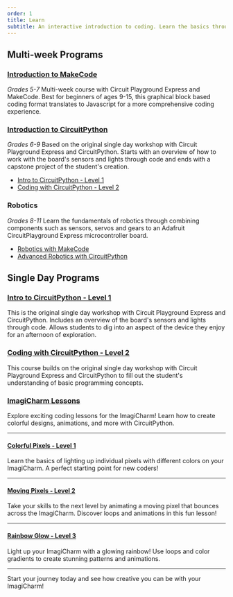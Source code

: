 ```yaml
---
order: 1
title: Learn
subtitle: An interactive introduction to coding. Learn the basics through simple exercises designed to inspire.
---
```


## Multi-week Programs

### [Introduction to MakeCode](/exercises/en-US/makecode/intro)

_Grades 5-7_
Multi-week course with Circuit Playground Express and MakeCode. Best for beginners of ages 9-15, this graphical block based coding format translates to Javascript for a more comprehensive coding experience.

### [Introduction to CircuitPython](/exercises/en-US/circuitpython)

_Grades 6-9_
Based on the original single day workshop with Circuit Playground Express and CircuitPython. Starts with an overview of how to work with the board's sensors and lights through code and ends with a capstone project of the student's creation.

- [Intro to CircuitPython - Level 1](/exercises/en-US/circuitpython/level-1/)
- [Coding with CircuitPython - Level 2](/exercises/en-US/circuitpython/level-2)

### Robotics

_Grades 8-11_
Learn the fundamentals of robotics through combining components such as sensors, servos and gears to an Adafruit CircuitPlayground Express microcontroller board.

- [Robotics with MakeCode](/exercises/en-US/makecode/robotics)
- [Advanced Robotics with CircuitPython](/exercises/en-US/circuitpython/robotics)

## Single Day Programs

### [Intro to CircuitPython - Level 1](/exercises/en-US/circuitpython/level-1/)

This is the original single day workshop with Circuit Playground Express and CircuitPython. Includes an overview of the board's sensors and lights through code. Allows students to dig into an aspect of the device they enjoy for an afternoon of exploration.

### [Coding with CircuitPython - Level 2](/exercises/en-US/circuitpython/level-2)

This course builds on the original single day workshop with Circuit Playground Express and CircuitPython to fill out the student's understanding of basic programming concepts.

### [ImagiCharm Lessons](/excercises/en-US/imagicharm)
Explore exciting coding lessons for the ImagiCharm! Learn how to create colorful designs, animations, and more with CircuitPython.

---

#### [Colorful Pixels - Level 1](/exercises/en-US/imagicharm/level-1)
Learn the basics of lighting up individual pixels with different colors on your ImagiCharm. A perfect starting point for new coders!

---

#### [Moving Pixels - Level 2](/exercises/en-US/imagicharm/level-2)
Take your skills to the next level by animating a moving pixel that bounces across the ImagiCharm. Discover loops and animations in this fun lesson!

---

#### [Rainbow Glow - Level 3](/exercises/en-US/imagicharm/level-3)
Light up your ImagiCharm with a glowing rainbow! Use loops and color gradients to create stunning patterns and animations.

---

Start your journey today and see how creative you can be with your ImagiCharm!
